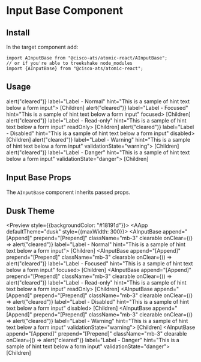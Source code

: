 

<Meta title="Extend/Input Base" component={AInputBase} />

# Input Base Component

## Install

In the target component add:

```
import AInputBase from "@cisco-ats/atomic-react/AInputBase";
// or if you're able to treekshake node_modules
import {AInputBase} from "@cisco-ats/atomic-react";
```

## Usage

<Preview>
  <Story name="usage-1">
    <AApp style={{maxWidth: 300}}>
      <AInputBase
        append="[Append]"
        prepend="[Prepend]"
        className="mb-3"
        clearable
        onClear={() => alert("cleared")}
        label="Label - Normal"
        hint="This is a sample of hint text below a form input">
        [Children]
      </AInputBase>
      <AInputBase
        append="[Append]"
        prepend="[Prepend]"
        className="mb-3"
        clearable
        onClear={() => alert("cleared")}
        label="Label - Focused"
        hint="This is a sample of hint text below a form input"
        focused>
        [Children]
      </AInputBase>
      <AInputBase
        append="[Append]"
        prepend="[Prepend]"
        className="mb-3"
        clearable
        onClear={() => alert("cleared")}
        label="Label - Read-only"
        hint="This is a sample of hint text below a form input"
        readOnly>
        [Children]
      </AInputBase>
      <AInputBase
        append="[Append]"
        prepend="[Prepend]"
        className="mb-3"
        clearable
        onClear={() => alert("cleared")}
        label="Label - Disabled"
        hint="This is a sample of hint text below a form input"
        disabled>
        [Children]
      </AInputBase>
      <AInputBase
        append="[Append]"
        prepend="[Prepend]"
        className="mb-3"
        clearable
        onClear={() => alert("cleared")}
        label="Label - Warning"
        hint="This is a sample of hint text below a form input"
        validationState="warning">
        [Children]
      </AInputBase>
      <AInputBase
        append="[Append]"
        prepend="[Prepend]"
        className="mb-3"
        clearable
        onClear={() => alert("cleared")}
        label="Label - Danger"
        hint="This is a sample of hint text below a form input"
        validationState="danger">
        [Children]
      </AInputBase>
    </AApp>
  </Story>
</Preview>

## Input Base Props

The `AInputBase` component inherits passed props.

<Props of={AInputBase} />

## Dusk Theme

<Preview style={{backgroundColor: "#18191d"}}>
  <Story name="dusk-1">
    <AApp defaultTheme="dusk" style={{maxWidth: 300}}>
      <AInputBase
        append="[Append]"
        prepend="[Prepend]"
        className="mb-3"
        clearable
        onClear={() => alert("cleared")}
        label="Label - Normal"
        hint="This is a sample of hint text below a form input">
        [Children]
      </AInputBase>
      <AInputBase
        append="[Append]"
        prepend="[Prepend]"
        className="mb-3"
        clearable
        onClear={() => alert("cleared")}
        label="Label - Focused"
        hint="This is a sample of hint text below a form input"
        focused>
        [Children]
      </AInputBase>
      <AInputBase
        append="[Append]"
        prepend="[Prepend]"
        className="mb-3"
        clearable
        onClear={() => alert("cleared")}
        label="Label - Read-only"
        hint="This is a sample of hint text below a form input"
        readOnly>
        [Children]
      </AInputBase>
      <AInputBase
        append="[Append]"
        prepend="[Prepend]"
        className="mb-3"
        clearable
        onClear={() => alert("cleared")}
        label="Label - Disabled"
        hint="This is a sample of hint text below a form input"
        disabled>
        [Children]
      </AInputBase>
      <AInputBase
        append="[Append]"
        prepend="[Prepend]"
        className="mb-3"
        clearable
        onClear={() => alert("cleared")}
        label="Label - Warning"
        hint="This is a sample of hint text below a form input"
        validationState="warning">
        [Children]
      </AInputBase>
      <AInputBase
        append="[Append]"
        prepend="[Prepend]"
        className="mb-3"
        clearable
        onClear={() => alert("cleared")}
        label="Label - Danger"
        hint="This is a sample of hint text below a form input"
        validationState="danger">
        [Children]
      </AInputBase>
    </AApp>
  </Story>
</Preview>

